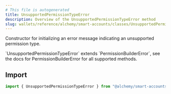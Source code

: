 ```yaml
---
# This file is autogenerated
title: UnsupportedPermissionTypeError
description: Overview of the UnsupportedPermissionTypeError method
slug: wallets/reference/alchemy/smart-accounts/classes/UnsupportedPermissionTypeError/constructor
---
```


Constructor for initializing an error message indicating an unsupported permission type.

<Note>
  `UnsupportedPermissionTypeError` extends `PermissionBuilderError`, see the
  docs for PermissionBuilderError for all supported methods.
</Note>

## Import

```ts
import { UnsupportedPermissionTypeError } from "@alchemy/smart-accounts";
```
